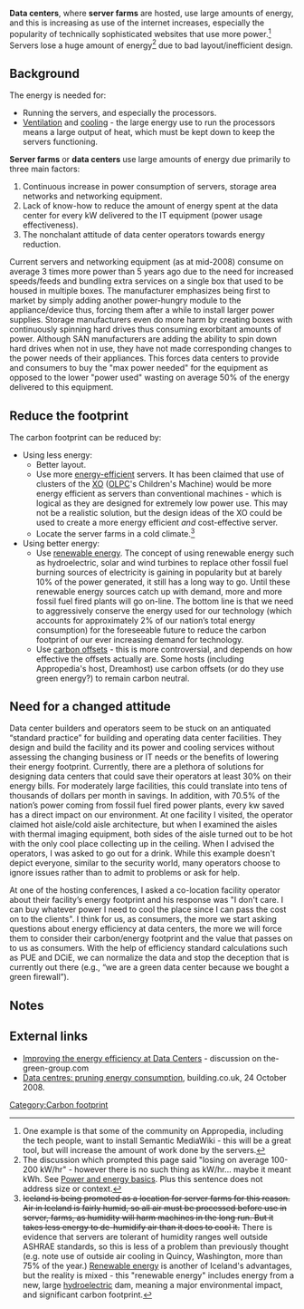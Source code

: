 {{cleanup|needs hard data, third-person perspective|December 2009}}

'''Data centers''', where '''server farms''' are hosted, use large amounts of energy, and this is increasing as use of the internet increases, especially the popularity of technically  sophisticated websites that use more power.<ref>One example is that some of the community on Appropedia, including the tech people, want to install Semantic MediaWiki - this will be a great tool, but will increase the amount of work done by the servers.</ref>
Servers lose a huge amount of energy<ref>The discussion which prompted this page said "losing on average 100-200 kW/hr" - however there is no such thing as kW/hr... maybe it meant kWh. See [[Power and energy basics]]. Plus this sentence does not address size or context.</ref>{{expand}} due to bad layout/inefficient design.

== Background ==
The energy is needed for:
* Running the servers, and especially the processors.
* [[Ventilation]] and [[cooling]] - the large energy use to run the processors means a large output of heat, which must be kept down to keep the servers functioning.

'''Server farms''' or '''data centers''' use large amounts of energy due primarily to three main factors:
# Continuous increase in power consumption of servers, storage area networks and networking equipment.
# Lack of know-how to reduce the amount of energy spent at the data center for every kW delivered to the IT equipment (power usage effectiveness). 
# The nonchalant attitude of data center operators towards energy reduction.

Current servers and networking equipment (as at mid-2008) consume on average 3 times more power than 5 years ago due to the need for increased speeds/feeds and bundling extra services on a single box that used to be housed in multiple boxes.  The manufacturer emphasizes being first to market by simply adding another power-hungry module to the appliance/device thus, forcing them after a while to install larger power supplies.  Storage manufacturers even do more harm by creating boxes with continuously spinning hard drives thus consuming exorbitant amounts of power. Although SAN manufacturers are adding the ability to spin down hard drives when not in use, they have not made corresponding changes to the power needs of their appliances.  This forces data centers to provide and consumers to buy the "max power needed" for the equipment as opposed to the lower "power used" wasting on average 50% of the energy delivered to this equipment.

== Reduce the footprint ==
The carbon footprint can be reduced by:
* Using less energy:
** Better layout.{{expand}}
** Use more [[energy-efficient]] servers. It has been claimed{{fact}} that use of clusters of the [[XO]] ([[OLPC]]'s Children's Machine) would be more energy efficient as servers than conventional machines - which is logical as they are designed for extremely low power use. This may not be a realistic solution, but the design ideas of the XO could be used to create a more energy efficient ''and'' cost-effective server.
** Locate the server farms in a cold climate.<ref><s>Iceland is being promoted as a location for server farms for this reason. Air in Iceland is fairly humid, so all air must be processed before use in server, farms, as humidity will harm machines in the long run. But it takes less energy to de-humidify air than it does to cool it.</s> There is evidence{{fact}} that servers are tolerant of humidity ranges well outside ASHRAE standards, so this is less of a problem than previously thought (e.g. note use of outside air cooling in Quincy, Washington, more than 75% of the year.) [[Renewable energy]] is another of Iceland's advantages, but the reality is mixed - this "renewable energy" includes energy from a new, large [[hydroelectric]] dam,{{fact}} meaning a major environmental impact, and significant carbon footprint.</ref>
* Using better energy:
** Use [[renewable energy]]. The concept of using renewable energy such as hydroelectric, solar and wind turbines to replace other fossil fuel burning sources of electricity is gaining in popularity but at barely 10% of the power generated, it still has a long way to go.  Until these renewable energy sources catch up with demand, more and more fossil fuel fired plants will go on-line.  The bottom line is that we need to aggressively conserve the energy used for our technology (which accounts for approximately 2% of our nation’s total energy consumption) for the foreseeable future to reduce the carbon footprint of our ever increasing demand for technology.
** Use [[carbon offsets]] - this is more controversial, and depends on how effective the offsets actually are. Some hosts (including Appropedia's host, Dreamhost) use carbon offsets{{fact}} (or do they use green energy?) to remain carbon neutral.

== Need for a changed attitude ==
Data center builders and operators seem to be stuck on an antiquated “standard practice” for building and operating data center facilities.  They design and build the facility and its power and cooling services without assessing the changing business or IT needs or the benefits of lowering their energy footprint.  Currently, there are a plethora of solutions for designing data centers that could save their operators at least 30% on their energy bills.  For moderately large facilities, this could translate into tens of thousands of dollars per month in savings.  In addition, with 70.5% of the nation’s power coming from fossil fuel fired power plants, every kw saved has a direct impact on our environment.  At one facility I visited, the operator claimed hot aisle/cold aisle architecture, but when I examined the aisles with thermal imaging equipment, both sides of the aisle turned out to be hot with the only cool place collecting up in the ceiling.  When I advised the operators, I was asked to go out for a drink.  While this example doesn't depict everyone, similar to the security world, many operators choose to ignore issues rather than to admit to problems or ask for help. 

At one of the hosting conferences, I asked a co-location facility operator about their facility’s energy footprint and his response was "I don't care.  I can buy whatever power I need to cool the place since I can pass the cost on to the clients". I think for us, as consumers, the more we start asking questions about energy efficiency at data centers, the more we will force them to consider their carbon/energy footprint and the value that passes on to us as consumers. With the help of efficiency standard calculations such as PUE and DCiE, we can normalize the data and stop the deception that is currently out there (e.g., “we are a green data center because we bought a green firewall”).

== Notes ==
<small><references/></small>

{{stub}}

== External links ==
* [http://the-green-group.com/discussion/topic/show/85283 Improving the energy efficiency at Data Centers] - discussion on the-green-group.com
* [http://www.building.co.uk/sustain_story.asp?sectioncode=583&storycode=3125642&c=2 Data centres: pruning energy consumption], building.co.uk, 24 October 2008.

[[Category:Carbon footprint]]